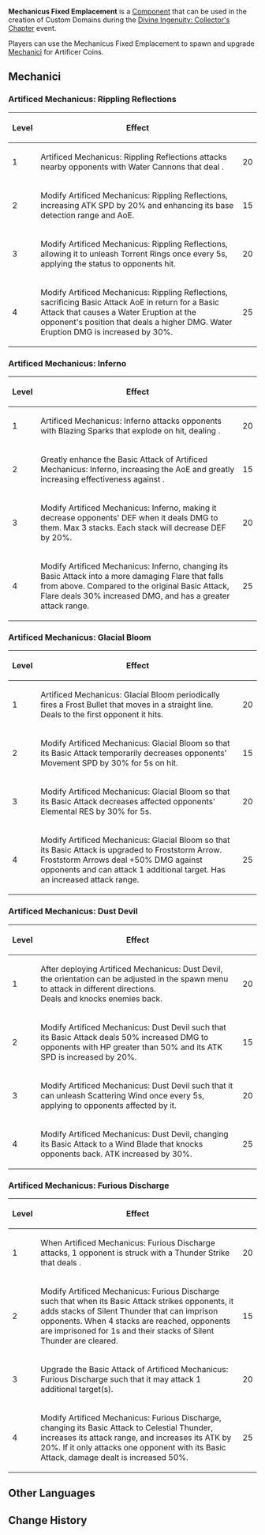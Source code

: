 {{Component Infobox
|id          = 8004
|image       = Item Mechanicus Fixed Emplacement.png
|load        = 45
|event       = Divine Ingenuity: Collector's Chapter
|description = A special device on which a Mechanicus can be placed. Bringing a Mechanicus into being and leveling it up requires using Artificer Coins. Each Mechanicus can be removed, but after removal, any coins spent will not be returned. This device can only be placed on the ground.
|placement   = Placeable Only on Ground
|category    = Chests and Stations
|size        = 5 × 5 × 3
}}
'''Mechanicus Fixed Emplacement''' is a [[Component]] that can be used in the creation of Custom Domains during the [[Divine Ingenuity/2023-06-08|Divine Ingenuity: Collector's Chapter]] event.

Players can use the Mechanicus Fixed Emplacement to spawn and upgrade [[Theater Mechanicus|Mechanici]] for Artificer Coins.

==Mechanici==
===Artificed Mechanicus: Rippling Reflections===
{| class="article-table tdc1 tdc3"
! Level
! Effect
! {{Item|Artificer Coin}}
|-
| 1
| Artificed Mechanicus: Rippling Reflections attacks nearby opponents with Water Cannons that deal {{Color|AoE Hydro DMG}}.
| 20
|-
| 2
| Modify Artificed Mechanicus: Rippling Reflections, increasing ATK SPD by 20% and enhancing its base detection range and AoE.
| 15
|-
| 3
| Modify Artificed Mechanicus: Rippling Reflections, allowing it to unleash Torrent Rings once every 5s, applying the {{Color|Wet}} status to opponents hit.
| 20
|-
| 4
| Modify Artificed Mechanicus: Rippling Reflections, sacrificing Basic Attack AoE in return for a Basic Attack that causes a Water Eruption at the opponent's position that deals a higher DMG. Water Eruption DMG is increased by 30%.
| 25
|}

===Artificed Mechanicus: Inferno===
{| class="article-table tdc1 tdc3"
! Level
! Effect
! {{Item|Artificer Coin}}
|-
| 1
| Artificed Mechanicus: Inferno attacks opponents with Blazing Sparks that explode on hit, dealing {{Color|AoE Pyro DMG}}.
| 20
|-
| 2
| Greatly enhance the Basic Attack of Artificed Mechanicus: Inferno, increasing the AoE and greatly increasing effectiveness against {{Color|Geo}}.
| 15
|-
| 3
| Modify Artificed Mechanicus: Inferno, making it decrease opponents' DEF when it deals DMG to them. Max 3 stacks. Each stack will decrease DEF by 20%.
| 20
|-
| 4
| Modify Artificed Mechanicus: Inferno, changing its Basic Attack into a more damaging Flare that falls from above. Compared to the original Basic Attack, Flare deals 30% increased DMG, and has a greater attack range.
| 25
|}

===Artificed Mechanicus: Glacial Bloom===
{| class="article-table tdc1 tdc3"
! Level
! Effect
! {{Item|Artificer Coin}}
|-
| 1
| Artificed Mechanicus: Glacial Bloom periodically fires a Frost Bullet that moves in a straight line. Deals {{Color|Cryo DMG}} to the first opponent it hits.
| 20
|-
| 2
| Modify Artificed Mechanicus: Glacial Bloom so that its Basic Attack temporarily decreases opponents' Movement SPD by 30% for 5s on hit.
| 15
|-
| 3
| Modify Artificed Mechanicus: Glacial Bloom so that its Basic Attack decreases affected opponents' Elemental RES by 30% for 5s.
| 20
|-
| 4
| Modify Artificed Mechanicus: Glacial Bloom so that its Basic Attack is upgraded to Froststorm Arrow. Froststorm Arrows deal +50% DMG against {{Color|Frozen}} opponents and can attack 1 additional target. Has an increased attack range.
| 25
|}

===Artificed Mechanicus: Dust Devil===
{| class="article-table tdc1 tdc3"
! Level
! Effect
! {{Item|Artificer Coin}}
|-
| 1
| After deploying Artificed Mechanicus: Dust Devil, the orientation can be adjusted in the spawn menu to attack in different directions.<br>Deals {{Color|AoE Anemo DMG}} and knocks enemies back.
| 20
|-
| 2
| Modify Artificed Mechanicus: Dust Devil such that its Basic Attack deals 50% increased DMG to opponents with HP greater than 50% and its ATK SPD is increased by 20%.
| 15
|-
| 3
| Modify Artificed Mechanicus: Dust Devil such that it can unleash Scattering Wind once every 5s, applying {{Color|Anemo}} to opponents affected by it.
| 20
|-
| 4
| Modify Artificed Mechanicus: Dust Devil, changing its Basic Attack to a Wind Blade that knocks opponents back. ATK increased by 30%.
| 25
|}

===Artificed Mechanicus: Furious Discharge===
{| class="article-table tdc1 tdc3"
! Level
! Effect
! {{Item|Artificer Coin}}
|-
| 1
| When Artificed Mechanicus: Furious Discharge attacks, 1 opponent is struck with a Thunder Strike that deals {{Color|Electro DMG}}.
| 20
|-
| 2
| Modify Artificed Mechanicus: Furious Discharge such that when its Basic Attack strikes opponents, it adds stacks of Silent Thunder that can imprison opponents. When 4 stacks are reached, opponents are imprisoned for 1s and their stacks of Silent Thunder are cleared.
| 15
|-
| 3
| Upgrade the Basic Attack of Artificed Mechanicus: Furious Discharge such that it may attack 1 additional target(s).
| 20
|-
| 4
| Modify Artificed Mechanicus: Furious Discharge, changing its Basic Attack to Celestial Thunder, increases its attack range, and increases its ATK by 20%. If it only attacks one opponent with its Basic Attack, damage dealt is increased 50%.
| 25
|}

==Other Languages==
{{Other Languages|default_hidden=1
|en      = Mechanicus Fixed Emplacement
|zhs     = 棋谭机关固定点
|zhs_rm  = Qítán Jīguān Gùdìng-diǎn
|zht     = 棋譚機關固定點
|zht_rm  = Qítán Jīguān Gùdìng-diǎn
|ja      = 棋譚機関の固定位置
|ja_rm   = Kitan Kikan no Kotei Ichi
|ko      = 디펜스 기관 거점
|es      = Punto fijo para mecanismos
|fr      = Point fixe de machina
|ru      = Точка крепления Механикуса
|th      = จุดคงที่ของกลไก Mechanicus
|th_rm   = 
|vi      = Điểm Cố Định Cơ Quan
|de      = Theater-Vorrichtungs-Fundament
|id      = Titik Pasang Mechanicus
|pt      = Ponto Fixo para Mechanicus
|tr      = Sabit Mekanikus Yerleşimi
|it      = Postazione fissa del Meccanismo
}}

==Change History==
{{Change History|3.7}}